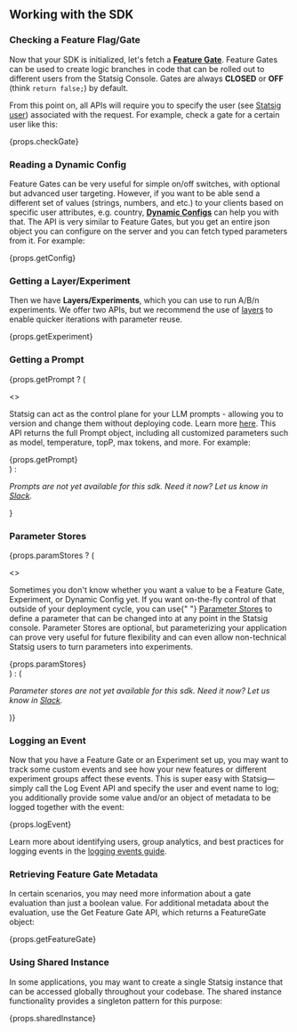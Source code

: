 ## Working with the SDK

### Checking a Feature Flag/Gate

Now that your SDK is initialized, let's fetch a [**Feature Gate**](/feature-flags/overview). Feature Gates can be used to create logic branches in code that can be rolled out to different users from the Statsig Console. Gates are always **CLOSED** or **OFF** (think `return false;`) by default.

From this point on, all APIs will require you to specify the user (see [Statsig user](#statsig-user)) associated with the request. For example, check a gate for a certain user like this:

<div>{props.checkGate}</div>

### Reading a Dynamic Config

Feature Gates can be very useful for simple on/off switches, with optional but advanced user targeting. However, if you want to be able send a different set of values (strings, numbers, and etc.) to your clients based on specific user attributes, e.g. country, [**Dynamic Configs**](/dynamic-config) can help you with that. The API is very similar to Feature Gates, but you get an entire json object you can configure on the server and you can fetch typed parameters from it. For example:

<div>{props.getConfig}</div>

### Getting a Layer/Experiment

Then we have **Layers/Experiments**, which you can use to run A/B/n experiments. We offer two APIs, but we recommend the use of [layers](/layers) to enable quicker iterations with parameter reuse.

<div>{props.getExperiment}</div>

### Getting a Prompt

{props.getPrompt ? (

<>
<p>
  Statsig can act as the control plane for your LLM prompts - allowing you to version and change them without deploying code. Learn more <a href="/ai-evals/overview/">here</a>. This API returns the full Prompt object, including all
  customized parameters such as model, temperature, topP, max tokens, and more.
  For example:
</p>

<div>{props.getPrompt}</div>
</>
) : <p>
  <em>
    Prompts are not yet available for this sdk. Need it now? Let us
    know in <a href="https://statsig.com/slack">Slack</a>.
  </em>
</p>
}

### Parameter Stores

{props.paramStores ? (

<>
  <p>
    Sometimes you don't know whether you want a value to be a Feature Gate,
    Experiment, or Dynamic Config yet. If you want on-the-fly control of that
    outside of your deployment cycle, you can use{" "}
    <a href="/client/concepts/parameter-stores/">Parameter Stores</a> to define
    a parameter that can be changed into at any point in the Statsig console.
    Parameter Stores are optional, but parameterizing your application can prove
    very useful for future flexibility and can even allow non-technical Statsig
    users to turn parameters into experiments.
  </p>
  <div>{props.paramStores}</div>
</>
) : (<p>
  <em>
    Parameter stores are not yet available for this sdk. Need it now? Let us
    know in <a href="https://statsig.com/slack">Slack</a>.
  </em>
</p>
)}

### Logging an Event

Now that you have a Feature Gate or an Experiment set up, you may want to track some custom events and see how your new features or different experiment groups affect these events. This is super easy with Statsig—simply call the Log Event API and specify the user and event name to log; you additionally provide some value and/or an object of metadata to be logged together with the event:

<div>{props.logEvent}</div>

Learn more about identifying users, group analytics, and best practices for logging events in the [logging events guide](/guides/logging-events).

### Retrieving Feature Gate Metadata

In certain scenarios, you may need more information about a gate evaluation than just a boolean value. For additional metadata about the evaluation, use the Get Feature Gate API, which returns a FeatureGate object:

<div>{props.getFeatureGate}</div>

### Using Shared Instance

In some applications, you may want to create a single Statsig instance that can be accessed globally throughout your codebase. The shared instance functionality provides a singleton pattern for this purpose:

<div>{props.sharedInstance}</div>
